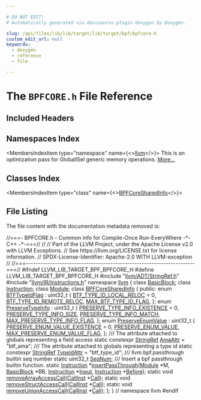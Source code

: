 ```yaml
---

# DO NOT EDIT!
# Automatically generated via docusaurus-plugin-doxygen by Doxygen.

slug: /api/files/lib/lib/target/lib/target/bpf/bpfcore-h
custom_edit_url: null
keywords:
  - doxygen
  - reference
  - file

---
```





# The `BPFCORE.h` File Reference

<DoxygenPage pluginConfig={pluginConfig}>



## Included Headers

<IncludesList>
<IncludesListItem
  filePath="llvm/ADT/StringRef.h"
  permalink="/docs/api/files/include/include/llvm/include/llvm/adt/stringref-h"
  isLocal="true" />
<IncludesListItem
  filePath="llvm/IR/Instructions.h"
  permalink="/docs/api/files/include/include/llvm/include/llvm/ir/instructions-h"
  isLocal="true" />
</IncludesList>

## Namespaces Index

<MembersIndex>

<MembersIndexItem
  type="namespace"
  name={<><a href="/docs/api/namespaces/llvm">llvm</a></>}>
This is an optimization pass for GlobalISel generic memory operations. <a href="/docs/api/namespaces/llvm/#details">More...</a>
</MembersIndexItem>

</MembersIndex>

## Classes Index

<MembersIndex>

<MembersIndexItem
  type="class"
  name={<><a href="/docs/api/classes/llvm/bpfcoresharedinfo">BPFCoreSharedInfo</a></>}>
</MembersIndexItem>

</MembersIndex>


## File Listing

The file content with the documentation metadata removed is:

<ProgramListing>

<Link id="l00001" /><CodeLine lineNumber="1"><Highlight kind="comment">//===- BPFCORE.h - Common info for Compile-Once Run-EveryWhere  -&#42;- C++ -&#42;-===//</Highlight><Highlight kind="normal"></Highlight></CodeLine>
<Link id="l00002" /><CodeLine lineNumber="2"><Highlight kind="normal"></Highlight><Highlight kind="comment">//</Highlight><Highlight kind="normal"></Highlight></CodeLine>
<Link id="l00003" /><CodeLine lineNumber="3"><Highlight kind="normal"></Highlight><Highlight kind="comment">// Part of the LLVM Project, under the Apache License v2.0 with LLVM Exceptions.</Highlight><Highlight kind="normal"></Highlight></CodeLine>
<Link id="l00004" /><CodeLine lineNumber="4"><Highlight kind="normal"></Highlight><Highlight kind="comment">// See https://llvm.org/LICENSE.txt for license information.</Highlight><Highlight kind="normal"></Highlight></CodeLine>
<Link id="l00005" /><CodeLine lineNumber="5"><Highlight kind="normal"></Highlight><Highlight kind="comment">// SPDX-License-Identifier: Apache-2.0 WITH LLVM-exception</Highlight><Highlight kind="normal"></Highlight></CodeLine>
<Link id="l00006" /><CodeLine lineNumber="6"><Highlight kind="normal"></Highlight><Highlight kind="comment">//</Highlight><Highlight kind="normal"></Highlight></CodeLine>
<Link id="l00007" /><CodeLine lineNumber="7"><Highlight kind="normal"></Highlight><Highlight kind="comment">//===----------------------------------------------------------------------===//</Highlight><Highlight kind="normal"></Highlight></CodeLine>
<Link id="l00008" /><CodeLine lineNumber="8"><Highlight kind="normal"></Highlight></CodeLine>
<Link id="l00009" /><CodeLine lineNumber="9"><Highlight kind="normal"></Highlight><Highlight kind="preprocessor">#ifndef LLVM&#95;LIB&#95;TARGET&#95;BPF&#95;BPFCORE&#95;H</Highlight><Highlight kind="normal"></Highlight></CodeLine>
<Link id="l00010" /><CodeLine lineNumber="10"><Highlight kind="normal"></Highlight><Highlight kind="preprocessor">#define LLVM&#95;LIB&#95;TARGET&#95;BPF&#95;BPFCORE&#95;H</Highlight><Highlight kind="normal"></Highlight></CodeLine>
<Link id="l00011" /><CodeLine lineNumber="11"><Highlight kind="normal"></Highlight></CodeLine>
<Link id="l00012" /><CodeLine lineNumber="12"><Highlight kind="normal"></Highlight><Highlight kind="preprocessor">#include &quot;<a href="/docs/api/files/include/include/llvm/include/llvm/adt/stringref-h">llvm/ADT/StringRef.h</a>&quot;</Highlight><Highlight kind="normal"></Highlight></CodeLine>
<Link id="l00013" /><CodeLine lineNumber="13"><Highlight kind="normal"></Highlight><Highlight kind="preprocessor">#include &quot;<a href="/docs/api/files/include/include/llvm/include/llvm/ir/instructions-h">llvm/IR/Instructions.h</a>&quot;</Highlight><Highlight kind="normal"></Highlight></CodeLine>
<Link id="l00014" /><CodeLine lineNumber="14"><Highlight kind="normal"></Highlight></CodeLine>
<Link id="l00015" /><CodeLine lineNumber="15"><Highlight kind="normal"></Highlight><Highlight kind="keyword">namespace </Highlight><Highlight kind="normal"><a href="/docs/api/namespaces/llvm">llvm</a> &#123;</Highlight></CodeLine>
<Link id="l00016" /><CodeLine lineNumber="16"><Highlight kind="normal"></Highlight></CodeLine>
<Link id="l00017" /><CodeLine lineNumber="17"><Highlight kind="normal"></Highlight><Highlight kind="keyword">class </Highlight><Highlight kind="normal"><a href="/docs/api/classes/llvm/basicblock">BasicBlock</a>;</Highlight></CodeLine>
<Link id="l00018" /><CodeLine lineNumber="18"><Highlight kind="normal"></Highlight><Highlight kind="keyword">class </Highlight><Highlight kind="normal"><a href="/docs/api/classes/llvm/instruction">Instruction</a>;</Highlight></CodeLine>
<Link id="l00019" /><CodeLine lineNumber="19"><Highlight kind="normal"></Highlight><Highlight kind="keyword">class </Highlight><Highlight kind="normal"><a href="/docs/api/classes/llvm/module">Module</a>;</Highlight></CodeLine>
<Link id="l00020" /><CodeLine lineNumber="20"><Highlight kind="normal"></Highlight></CodeLine>
<Link id="l00021" /><CodeLine lineNumber="21" lineLink="/docs/api/classes/llvm/bpfcoresharedinfo"><Highlight kind="normal"></Highlight><Highlight kind="keyword">class </Highlight><Highlight kind="normal"><a href="/docs/api/classes/llvm/bpfcoresharedinfo">BPFCoreSharedInfo</a> &#123;</Highlight></CodeLine>
<Link id="l00022" /><CodeLine lineNumber="22"><Highlight kind="normal"></Highlight><Highlight kind="keyword">public</Highlight><Highlight kind="normal">:</Highlight></CodeLine>
<Link id="l00023" /><CodeLine lineNumber="23" lineLink="/docs/api/classes/llvm/bpfcoresharedinfo/#afa46679f06848e221706a3421f6cb995"><Highlight kind="normal">  </Highlight><Highlight kind="keyword">enum</Highlight><Highlight kind="normal"> <a href="/docs/api/classes/llvm/bpfcoresharedinfo/#afa46679f06848e221706a3421f6cb995">BTFTypeIdFlag</a> : uint32&#95;t &#123;</Highlight></CodeLine>
<Link id="l00024" /><CodeLine lineNumber="24" lineLink="/docs/api/classes/llvm/bpfcoresharedinfo/#afa46679f06848e221706a3421f6cb995afedcfc4d4b6376f695095aad3a363358"><Highlight kind="normal">    <a href="/docs/api/classes/llvm/bpfcoresharedinfo/#afa46679f06848e221706a3421f6cb995afedcfc4d4b6376f695095aad3a363358">BTF&#95;TYPE&#95;ID&#95;LOCAL&#95;RELOC</a> = 0,</Highlight></CodeLine>
<Link id="l00025" /><CodeLine lineNumber="25" lineLink="/docs/api/classes/llvm/bpfcoresharedinfo/#afa46679f06848e221706a3421f6cb995aa1687a17537a8101fdb3b6abb76cf8c2"><Highlight kind="normal">    <a href="/docs/api/classes/llvm/bpfcoresharedinfo/#afa46679f06848e221706a3421f6cb995aa1687a17537a8101fdb3b6abb76cf8c2">BTF&#95;TYPE&#95;ID&#95;REMOTE&#95;RELOC</a>,</Highlight></CodeLine>
<Link id="l00026" /><CodeLine lineNumber="26"><Highlight kind="normal"></Highlight></CodeLine>
<Link id="l00027" /><CodeLine lineNumber="27" lineLink="/docs/api/classes/llvm/bpfcoresharedinfo/#afa46679f06848e221706a3421f6cb995a9062c35b270f617deb19f51a2850134d"><Highlight kind="normal">    <a href="/docs/api/classes/llvm/bpfcoresharedinfo/#afa46679f06848e221706a3421f6cb995a9062c35b270f617deb19f51a2850134d">MAX&#95;BTF&#95;TYPE&#95;ID&#95;FLAG</a>,</Highlight></CodeLine>
<Link id="l00028" /><CodeLine lineNumber="28"><Highlight kind="normal">  &#125;;</Highlight></CodeLine>
<Link id="l00029" /><CodeLine lineNumber="29"><Highlight kind="normal"></Highlight></CodeLine>
<Link id="l00030" /><CodeLine lineNumber="30" lineLink="/docs/api/classes/llvm/bpfcoresharedinfo/#a72bd0b0c1f71f6d6b41db97476da3e80"><Highlight kind="normal">  </Highlight><Highlight kind="keyword">enum</Highlight><Highlight kind="normal"> <a href="/docs/api/classes/llvm/bpfcoresharedinfo/#a72bd0b0c1f71f6d6b41db97476da3e80">PreserveTypeInfo</a> : uint32&#95;t &#123;</Highlight></CodeLine>
<Link id="l00031" /><CodeLine lineNumber="31" lineLink="/docs/api/classes/llvm/bpfcoresharedinfo/#a72bd0b0c1f71f6d6b41db97476da3e80a03be2c343e8e68c15daf556ebbf03c1c"><Highlight kind="normal">    <a href="/docs/api/classes/llvm/bpfcoresharedinfo/#a72bd0b0c1f71f6d6b41db97476da3e80a03be2c343e8e68c15daf556ebbf03c1c">PRESERVE&#95;TYPE&#95;INFO&#95;EXISTENCE</a> = 0,</Highlight></CodeLine>
<Link id="l00032" /><CodeLine lineNumber="32" lineLink="/docs/api/classes/llvm/bpfcoresharedinfo/#a72bd0b0c1f71f6d6b41db97476da3e80ae675b33ca68dc4446dfa53bc3dec9c72"><Highlight kind="normal">    <a href="/docs/api/classes/llvm/bpfcoresharedinfo/#a72bd0b0c1f71f6d6b41db97476da3e80ae675b33ca68dc4446dfa53bc3dec9c72">PRESERVE&#95;TYPE&#95;INFO&#95;SIZE</a>,</Highlight></CodeLine>
<Link id="l00033" /><CodeLine lineNumber="33" lineLink="/docs/api/classes/llvm/bpfcoresharedinfo/#a72bd0b0c1f71f6d6b41db97476da3e80ad7a6b49ef9bad33727d562a1f5a1103a"><Highlight kind="normal">    <a href="/docs/api/classes/llvm/bpfcoresharedinfo/#a72bd0b0c1f71f6d6b41db97476da3e80ad7a6b49ef9bad33727d562a1f5a1103a">PRESERVE&#95;TYPE&#95;INFO&#95;MATCH</a>,</Highlight></CodeLine>
<Link id="l00034" /><CodeLine lineNumber="34"><Highlight kind="normal"></Highlight></CodeLine>
<Link id="l00035" /><CodeLine lineNumber="35" lineLink="/docs/api/classes/llvm/bpfcoresharedinfo/#a72bd0b0c1f71f6d6b41db97476da3e80a29fb712512702fe409518e1ab8265977"><Highlight kind="normal">    <a href="/docs/api/classes/llvm/bpfcoresharedinfo/#a72bd0b0c1f71f6d6b41db97476da3e80a29fb712512702fe409518e1ab8265977">MAX&#95;PRESERVE&#95;TYPE&#95;INFO&#95;FLAG</a>,</Highlight></CodeLine>
<Link id="l00036" /><CodeLine lineNumber="36"><Highlight kind="normal">  &#125;;</Highlight></CodeLine>
<Link id="l00037" /><CodeLine lineNumber="37"><Highlight kind="normal"></Highlight></CodeLine>
<Link id="l00038" /><CodeLine lineNumber="38" lineLink="/docs/api/classes/llvm/bpfcoresharedinfo/#abf9930915d15aa0be8bab24368dc4ce5"><Highlight kind="normal">  </Highlight><Highlight kind="keyword">enum</Highlight><Highlight kind="normal"> <a href="/docs/api/classes/llvm/bpfcoresharedinfo/#abf9930915d15aa0be8bab24368dc4ce5">PreserveEnumValue</a> : uint32&#95;t &#123;</Highlight></CodeLine>
<Link id="l00039" /><CodeLine lineNumber="39" lineLink="/docs/api/classes/llvm/bpfcoresharedinfo/#abf9930915d15aa0be8bab24368dc4ce5a1003a7e958cea4b90a901d90230b93e7"><Highlight kind="normal">    <a href="/docs/api/classes/llvm/bpfcoresharedinfo/#abf9930915d15aa0be8bab24368dc4ce5a1003a7e958cea4b90a901d90230b93e7">PRESERVE&#95;ENUM&#95;VALUE&#95;EXISTENCE</a> = 0,</Highlight></CodeLine>
<Link id="l00040" /><CodeLine lineNumber="40" lineLink="/docs/api/classes/llvm/bpfcoresharedinfo/#abf9930915d15aa0be8bab24368dc4ce5a766a01794e6619acb783a233bd49793d"><Highlight kind="normal">    <a href="/docs/api/classes/llvm/bpfcoresharedinfo/#abf9930915d15aa0be8bab24368dc4ce5a766a01794e6619acb783a233bd49793d">PRESERVE&#95;ENUM&#95;VALUE</a>,</Highlight></CodeLine>
<Link id="l00041" /><CodeLine lineNumber="41"><Highlight kind="normal"></Highlight></CodeLine>
<Link id="l00042" /><CodeLine lineNumber="42" lineLink="/docs/api/classes/llvm/bpfcoresharedinfo/#abf9930915d15aa0be8bab24368dc4ce5ad93c58a2446e48b22f1050261c49af57"><Highlight kind="normal">    <a href="/docs/api/classes/llvm/bpfcoresharedinfo/#abf9930915d15aa0be8bab24368dc4ce5ad93c58a2446e48b22f1050261c49af57">MAX&#95;PRESERVE&#95;ENUM&#95;VALUE&#95;FLAG</a>,</Highlight></CodeLine>
<Link id="l00043" /><CodeLine lineNumber="43"><Highlight kind="normal">  &#125;;</Highlight></CodeLine>
<Link id="l00044" /><CodeLine lineNumber="44"><Highlight kind="normal"></Highlight><Highlight kind="comment"></Highlight></CodeLine>
<Link id="l00045" /><CodeLine lineNumber="45"><Highlight kind="comment">  /// The attribute attached to globals representing a field access</Highlight><Highlight kind="normal"></Highlight></CodeLine>
<Link id="l00046" /><CodeLine lineNumber="46" lineLink="/docs/api/classes/llvm/bpfcoresharedinfo/#af6913d71a49a3da6e91a2afa6a0cf644"><Highlight kind="normal">  </Highlight><Highlight kind="keyword">static</Highlight><Highlight kind="normal"> </Highlight><Highlight kind="keyword">constexpr</Highlight><Highlight kind="normal"> <a href="/docs/api/classes/llvm/stringref">StringRef</a> <a href="/docs/api/classes/llvm/bpfcoresharedinfo/#af6913d71a49a3da6e91a2afa6a0cf644">AmaAttr</a> = </Highlight><Highlight kind="stringliteral">&quot;btf&#95;ama&quot;</Highlight><Highlight kind="normal">;</Highlight><Highlight kind="comment"></Highlight></CodeLine>
<Link id="l00047" /><CodeLine lineNumber="47"><Highlight kind="comment">  /// The attribute attached to globals representing a type id</Highlight><Highlight kind="normal"></Highlight></CodeLine>
<Link id="l00048" /><CodeLine lineNumber="48" lineLink="/docs/api/classes/llvm/bpfcoresharedinfo/#aa34216df2ec6cc3245ab11f1ac3775ed"><Highlight kind="normal">  </Highlight><Highlight kind="keyword">static</Highlight><Highlight kind="normal"> </Highlight><Highlight kind="keyword">constexpr</Highlight><Highlight kind="normal"> <a href="/docs/api/classes/llvm/stringref">StringRef</a> <a href="/docs/api/classes/llvm/bpfcoresharedinfo/#aa34216df2ec6cc3245ab11f1ac3775ed">TypeIdAttr</a> = </Highlight><Highlight kind="stringliteral">&quot;btf&#95;type&#95;id&quot;</Highlight><Highlight kind="normal">;</Highlight></CodeLine>
<Link id="l00049" /><CodeLine lineNumber="49"><Highlight kind="normal"></Highlight><Highlight kind="comment"></Highlight></CodeLine>
<Link id="l00050" /><CodeLine lineNumber="50"><Highlight kind="comment">  /// llvm.bpf.passthrough builtin seq number</Highlight><Highlight kind="normal"></Highlight></CodeLine>
<Link id="l00051" /><CodeLine lineNumber="51" lineLink="/docs/api/classes/llvm/bpfcoresharedinfo/#a204ed5d7cbae670b9a08ff15ed18d4aa"><Highlight kind="normal">  </Highlight><Highlight kind="keyword">static</Highlight><Highlight kind="normal"> uint32&#95;t <a href="/docs/api/classes/llvm/bpfcoresharedinfo/#a204ed5d7cbae670b9a08ff15ed18d4aa">SeqNum</a>;</Highlight></CodeLine>
<Link id="l00052" /><CodeLine lineNumber="52"><Highlight kind="normal"></Highlight><Highlight kind="comment"></Highlight></CodeLine>
<Link id="l00053" /><CodeLine lineNumber="53"><Highlight kind="comment">  /// Insert a bpf passthrough builtin function.</Highlight><Highlight kind="normal"></Highlight></CodeLine>
<Link id="l00054" /><CodeLine lineNumber="54"><Highlight kind="normal">  </Highlight><Highlight kind="keyword">static</Highlight><Highlight kind="normal"> <a href="/docs/api/classes/llvm/instruction">Instruction</a> &#42;<a href="/docs/api/classes/llvm/bpfcoresharedinfo/#adee485b8d8a010d18877f5f41286b079">insertPassThrough</a>(<a href="/docs/api/classes/llvm/module">Module</a> &#42;M, <a href="/docs/api/classes/llvm/basicblock">BasicBlock</a> &#42;BB,</Highlight></CodeLine>
<Link id="l00055" /><CodeLine lineNumber="55"><Highlight kind="normal">                                        <a href="/docs/api/classes/llvm/instruction">Instruction</a> &#42;<a href="/docs/api/classes/input">Input</a>,</Highlight></CodeLine>
<Link id="l00056" /><CodeLine lineNumber="56"><Highlight kind="normal">                                        <a href="/docs/api/classes/llvm/instruction">Instruction</a> &#42;<a href="/docs/api/files/lib/lib/passes/standardinstrumentations-cpp/#a6f1bbcae7288f05872dcfe811d0388baa9060587edeb01a63e3d3edc959678d1e">Before</a>);</Highlight></CodeLine>
<Link id="l00057" /><CodeLine lineNumber="57"><Highlight kind="normal">  </Highlight><Highlight kind="keyword">static</Highlight><Highlight kind="normal"> </Highlight><Highlight kind="keywordtype">void</Highlight><Highlight kind="normal"> <a href="/docs/api/classes/llvm/bpfcoresharedinfo/#a04e285b845fc80b08ac9de9ee165eba8">removeArrayAccessCall</a>(<a href="/docs/api/classes/llvm/callinst">CallInst</a> &#42;<a href="/docs/api/groups/arcopt/#ga9c9cf6ad55eb23d77d083a184e416c09">Call</a>);</Highlight></CodeLine>
<Link id="l00058" /><CodeLine lineNumber="58"><Highlight kind="normal">  </Highlight><Highlight kind="keyword">static</Highlight><Highlight kind="normal"> </Highlight><Highlight kind="keywordtype">void</Highlight><Highlight kind="normal"> <a href="/docs/api/classes/llvm/bpfcoresharedinfo/#a2f48ea4e71fc12dd8df2cab7604733eb">removeStructAccessCall</a>(<a href="/docs/api/classes/llvm/callinst">CallInst</a> &#42;<a href="/docs/api/groups/arcopt/#ga9c9cf6ad55eb23d77d083a184e416c09">Call</a>);</Highlight></CodeLine>
<Link id="l00059" /><CodeLine lineNumber="59"><Highlight kind="normal">  </Highlight><Highlight kind="keyword">static</Highlight><Highlight kind="normal"> </Highlight><Highlight kind="keywordtype">void</Highlight><Highlight kind="normal"> <a href="/docs/api/classes/llvm/bpfcoresharedinfo/#ab4130d48cbde089a67670a64e0b96172">removeUnionAccessCall</a>(<a href="/docs/api/classes/llvm/callinst">CallInst</a> &#42;<a href="/docs/api/groups/arcopt/#ga9c9cf6ad55eb23d77d083a184e416c09">Call</a>);</Highlight></CodeLine>
<Link id="l00060" /><CodeLine lineNumber="60"><Highlight kind="normal">&#125;;</Highlight></CodeLine>
<Link id="l00061" /><CodeLine lineNumber="61"><Highlight kind="normal"></Highlight></CodeLine>
<Link id="l00062" /><CodeLine lineNumber="62"><Highlight kind="normal">&#125; </Highlight><Highlight kind="comment">// namespace llvm</Highlight><Highlight kind="normal"></Highlight></CodeLine>
<Link id="l00063" /><CodeLine lineNumber="63"><Highlight kind="normal"></Highlight></CodeLine>
<Link id="l00064" /><CodeLine lineNumber="64"><Highlight kind="normal"></Highlight><Highlight kind="preprocessor">#endif</Highlight></CodeLine>

</ProgramListing>


</DoxygenPage>
